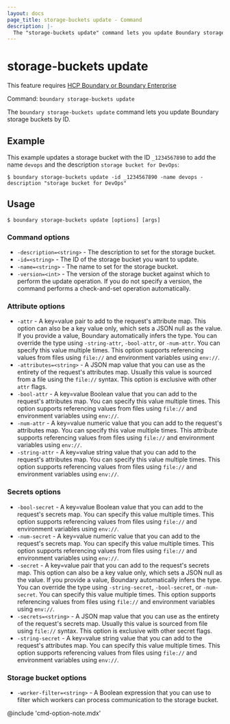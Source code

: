 ```yaml
---
layout: docs
page_title: storage-buckets update - Command
description: |-
  The "storage-buckets update" command lets you update Boundary storage buckets.
---
```


# storage-buckets update

<EnterpriseAlert product="boundary">This feature requires <a href="https://www.hashicorp.com/products/boundary">HCP Boundary or Boundary Enterprise</a></EnterpriseAlert>

Command: `boundary storage-buckets update`

The `boundary storage-buckets update` command lets you update Boundary storage buckets by ID.

## Example

This example updates a storage bucket with the ID `_1234567890` to add the name `devops` and the description `storage bucket for DevOps`:

```shell-session
$ boundary storage-buckets update -id _1234567890 -name devops -description "storage bucket for DevOps"
```

## Usage

<CodeBlockConfig hideClipboard>

```shell-session
$ boundary storage-buckets update [options] [args]
```

</CodeBlockConfig>

### Command options

- `-description=<string>` - The description to set for the storage bucket.
- `-id=<string>` - The ID of the storage bucket you want to update.
- `-name=<string>` - The name to set for the storage bucket.
- `-version=<int>` - The version of the storage bucket against which to perform the update operation.
If you do not specify a version, the command performs a check-and-set operation automatically.

### Attribute options

- `-attr` - A key=value pair to add to the request's attribute map.
This option can also be a key value only, which sets a JSON null as the value.
If you provide a value, Boundary automatically infers the type.
You can override the type using `-string-attr`, `-bool-attr`, or `-num-attr`.
You can specify this value multiple times.
This option supports referencing values from files using `file://` and environment variables using `env://`.
- `-attributes=<string>` - A JSON map value that you can use as the entirety of the request's attributes map.
Usually this value is sourced from a file using the `file://` syntax.
This option is exclusive with other `attr` flags.
- `-bool-attr` - A key=value Boolean value that you can add to the request's attributes map.
You can specify this value multiple times.
This option supports referencing values from files using `file://` and environment variables using `env://`.
- `-num-attr` - A key=value numeric value that you can add to the request's attributes map.
You can specify this value multiple times.
This attribute supports referencing values from files using `file://` and environment variables using `env://`.
- `-string-attr` - A key=value string value that you can add to the request's attributes map.
You can specify this value multiple times.
This option supports referencing values from files using `file://` and environment variables using `env://`.

### Secrets options

- `-bool-secret` - A key=value Boolean value that you can add to the request's secrets map.
You can specify this value multiple times.
This option supports referencing values from files using `file://` and environment variables using `env://`.
- `-num-secret` - A key=value numeric value that you can add to the request's secrets map.
You can specify this value multiple times.
This option supports referencing values from files using `file://` and environment variables using `env://`.
- `-secret` - A key=value pair that you can add to the request's secrets map.
This option can also be a key value only, which sets a JSON null as the value.
If you provide a value, Boundary automatically infers the type.
You can override the type using `-string-secret`, `-bool-secret`, or `-num-secret`.
You can specify this value multiple times.
This option supports referencing values from files using `file://` and environment variables using `env://`.
- `-secrets=<string>` - A JSON map value that you can use as the entirety of the request's secrets map.
Usually this value is sourced from file using `file://` syntax.
This option is exclusive with other secret flags.
- `-string-secret` - A key=value string value that you can add to the request's attributes map.
You can specify this value multiple times.
This option supports referencing values from files using `file://` and environment variables using `env://`.

### Storage bucket options

- `-worker-filter=<string>` - A Boolean expression that you can use to filter which workers can process communication to the storage bucket.

@include 'cmd-option-note.mdx'